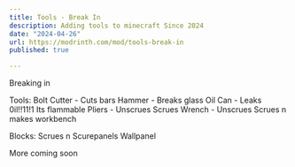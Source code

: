 ```yaml
---
title: Tools - Break In
description: Adding tools to minecraft Since 2024
date: "2024-04-26"
url: https://modrinth.com/mod/tools-break-in
published: true

---
```


Breaking in 

Tools:
Bolt Cutter - Cuts bars
Hammer - Breaks glass
Oil Can - Leaks 0il!!11!1 Its flammable
Pliers - Unscrues Scrues
Wrench - Unscrues Scrues n makes workbench

Blocks:
Scrues n Scurepanels
Wallpanel

More coming soon
